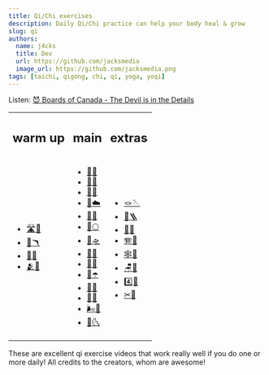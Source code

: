 ```yaml
---
title: Qi/Chi exercises
description: Daily Qi/Chi practice can help your body heal & grow
slug: qi
authors:
  name: j4cks
  title: Dev
  url: https://github.com/jacksmedia
  image_url: https://github.com/jacksmedia.png
tags: [taichi, qigong, chi, qi, yoga, yoqi]
---
```


<!-- Custom component -->

Listen:
[😈 Boards of Canada - The Devil is in the Details](https://www.youtube.com/watch?v=N2jNdHnOsG8)

<Timecalc />

<table>
  <tr>
    <td><h2 class="">warm up</h2></td>
    <td><h2 class="">main</h2></td>
    <td><h2 class="">extras</h2></td>
  </tr>
  <tr>
    <td><ul>
      <a href="https://www.youtube.com/watch?v=X3-gKPNyrTA?t=26"><li>🛣🧘</li></a>
      <a href="https://youtu.be/50txkOrJn9o?t=87"><li>🦩🪃</li></a>
      <a href="https://youtu.be/SedzswEwpPw?t=51"><li>🧣🧘</li></a>
      <a href="https://youtu.be/jOfshreyu4w?t=41"><li>🫂🏅</li></a>
    </ul></td>
    <td><ul>
      <a href="https://youtu.be/3GtFp6sz5zM?t=68"><li>🍯💦</li></a>
      <a href="https://youtu.be/cEOS2zoyQw4?t=89"><li>🦆🌊</li></a>
      <a href="https://youtu.be/HMbT-CPVl2k"><li>🍵🐵</li></a>
      <a href="https://www.youtube.com/watch?v=enk0bOv-gF8?t=17"><li>🦇☁️</li></a>
      <a href="https://www.youtube.com/watch?v=IyINAjEoTIs?t=80"><li>🦅🌴</li></a>
      <a href="https://www.youtube.com/watch?v=OPcZlXYcdMA?t=31"><li>🐎🌕</li></a>
      <a href="https://www.youtube.com/watch?v=8wddPSIEpvE?t=54"><li>🐠🛸</li></a>
      <a href="https://youtu.be/RoIqYtiTLFI?t=18"><li>🐍🍂</li></a>
      <a href="https://www.youtube.com/watch?v=nmmNWj9YtAw?t=60"><li>🐯🌋</li></a>
      <a href="https://youtu.be/62a20CiIAlY?t=44"><li>🐉☂️</li></a>
      <a href="https://youtu.be/EZT8RC0wRbA?t=88"><li>🐻🔥</li></a>
      <a href="https://youtu.be/tbwbL1pg0HY?t=30"><li>🐒🦜</li></a>
      <a href="https://youtu.be/Ba0fweKUwIc?t=37"><li>🌬🦮</li></a>
      <a href="https://youtu.be/_V29hE0_oBE"><li>🦉🌜</li></a>
    </ul></td>
    <td><ul>
      <a href="https://youtu.be/Yzm3fA2HhkQ?t=45"><li>🪢🪡</li></a>
      <a href="https://www.youtube.com/watch?v=V1HbXt5ZRlg&t=39s"><li>🗼🪜</li></a>
      <a href="https://youtu.be/ED3_i_xVd_s?t=54"><li>🎱🌈</li></a>
      <a href="https://youtu.be/FgfT2fOv31E?t=40"><li>🪗🫧</li></a>
      <a href="https://youtu.be/LZ2oHU-mMJI?t=443"><li>🕸🎡</li></a>
      <a href="https://youtu.be/Nnd5Slo02us?t=25"><li>🪑🏹</li></a>
      <a href="https://youtu.be/eBdfCX5XnX4"><li>4️⃣🦎</li></a>
      <a href="https://www.youtube.com/watch?v=8T39OBNaNzU"><li>✂🧱</li></a>
    </ul></td>
  </tr>
</table>


These are excellent qi exercise videos that work really well if you do one or more daily!
All credits to the creators, whom are awesome!